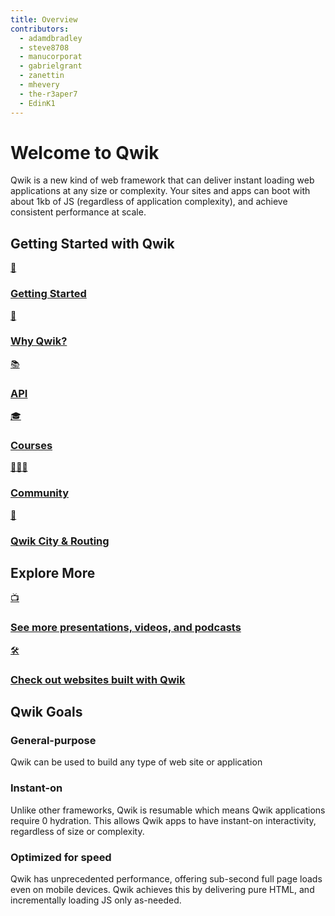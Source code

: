 ```yaml
---
title: Overview
contributors:
  - adamdbradley
  - steve8708
  - manucorporat
  - gabrielgrant
  - zanettin
  - mhevery
  - the-r3aper7
  - EdinK1
---
```



# Welcome to Qwik

Qwik is a new kind of web framework that can deliver instant loading web applications at any size or complexity. Your sites and apps can boot with about 1kb of JS (regardless of application complexity), and achieve consistent performance at scale.

## Getting Started with Qwik

<div class="card-grid">
  <a class="card card-center" href="/docs/getting-started/">
    <p class="icon">🚀</p>
    <h3>Getting Started</h3>
  </a>
  <a class="card card-center" href="/docs/think-qwik/">
    <p class="icon">🤔</p>
    <h3>Why Qwik?</h3>
  </a>
  <a class="card card-center" href="/api/">
    <p class="icon">📚</p>
    <h3>API</h3>
  </a>
  <a class="card card-center" href="/ecosystem/#courses">
    <p class="icon">🎓</p>
    <h3>Courses</h3>
  </a>
  <a class="card card-center" href="https://qwik.builder.io/chat">
     <p class="icon">👨‍👧‍👦</p>
    <h3>Community</h3>
  </a>
  <a class="card card-center" href="/docs/qwikcity/">
    <p class="icon">🌃</p>
    <h3>Qwik City & Routing</h3>
  </a>
</div>

## Explore More

<div class="card-grid">
  <a class="card card-center" href="/media/">
    <p class="icon">📺</p>
    <h3>See more presentations, videos, and podcasts</h3>
  </a>
  <a class="card card-center" href="/showcase/">
    <p class="icon">🛠️</p>
    <h3>Check out websites built with Qwik</h3>
  </a>
</div>

## Qwik Goals

<div class="card-grid">
  <div class="card">
    <h3>General-purpose</h3>
    <p>Qwik can be used to build any type of web site or application</p>
  </div>
  <div class="card">
    <h3>Instant-on</h3>
    <p>Unlike other frameworks, Qwik is resumable which means Qwik applications require 0 hydration. This allows Qwik apps to have instant-on interactivity, regardless of size or complexity.</p>
  </div>
  <div class="card">
    <h3>Optimized for speed</h3>
    <p>Qwik has unprecedented performance, offering sub-second full page loads even on mobile devices. Qwik achieves this by delivering pure HTML, and incrementally loading JS only as-needed.</p>
  </div>
</div>
